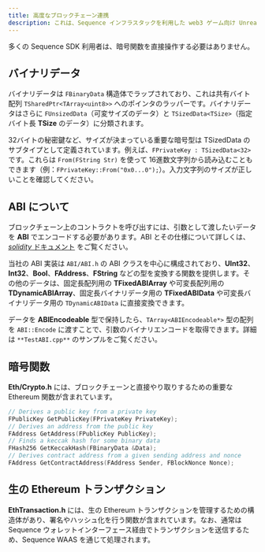 ```yaml
---
title: 高度なブロックチェーン連携
description: これは、Sequence インフラスタックを利用した web3 ゲーム向け Unreal SDK の高度なブロックチェーン連携に関するドキュメントです。
---
```


多くの Sequence SDK 利用者は、暗号関数を直接操作する必要はありません。

## バイナリデータ
バイナリデータは `FBinaryData` 構造体でラップされており、これは共有バイト配列 `TSharedPtr<TArray<uint8>>` へのポインタのラッパーです。バイナリデータはさらに `FUnsizedData`（可変サイズのデータ）と `TSizedData<TSize>`（指定バイト長 **TSize** のデータ）に分類されます。

32バイトの秘密鍵など、サイズが決まっている重要な暗号型は TSizedData のサブタイプとして定義されています。例えば、`FPrivateKey : TSizedData<32>` です。これらは `From(FString Str)` を使って 16進数文字列から読み込むこともできます（例：`FPrivateKey::From("0x0...0");`）。入力文字列のサイズが正しいことを確認してください。

## ABI について
ブロックチェーン上のコントラクトを呼び出すには、引数として渡したいデータを **ABI** でエンコードする必要があります。ABI とその仕様について詳しくは、[_solidity_ ドキュメント](https://docs.soliditylang.org/en/latest/abi-spec.html) をご覧ください。

当社の ABI 実装は `ABI/ABI.h` の ABI クラスを中心に構成されており、**UInt32**、**Int32**、**Bool**、**FAddress**、**FString** などの型を変換する関数を提供します。その他のデータは、固定長配列用の **TFixedABIArray** や可変長配列用の **TDynamicABIArray**、固定長バイナリデータ用の **TFixedABIData** や可変長バイナリデータ用の `TDynamicABIData` に直接変換できます。

データを **ABIEncodeable** 型で保持したら、`TArray<ABIEncodeable*>` 型の配列を `ABI::Encode` に渡すことで、引数のバイナリエンコードを取得できます。詳細は `**TestABI.cpp**` のサンプルをご覧ください。

## 暗号関数
**Eth/Crypto.h** には、ブロックチェーンと直接やり取りするための重要な Ethereum 関数が含まれています。

```cpp
// Derives a public key from a private key
FPublicKey GetPublicKey(FPrivateKey PrivateKey);
// Derives an address from the public key
FAddress GetAddress(FPublicKey PublicKey);
// Finds a keccak hash for some binary data
FHash256 GetKeccakHash(FBinaryData &Data);
// Derives contract address from a given sending address and nonce
FAddress GetContractAddress(FAddress Sender, FBlockNonce Nonce);
```

## 生の Ethereum トランザクション
**EthTransaction.h** には、生の Ethereum トランザクションを管理するための構造体があり、署名やハッシュ化を行う関数が含まれています。なお、通常は Sequence ウォレットインターフェース経由でトランザクションを送信するため、Sequence WAAS を通じて処理されます。